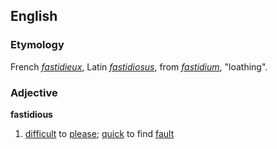 ==English==
===Etymology===
French ''[[fastidieux]]'', Latin ''[[fastidiosus]]'', from ''[[fastidium]]'', "loathing".
===Adjective===
'''fastidious'''
# [[difficult]] to [[please]]; [[quick]] to find [[fault]]